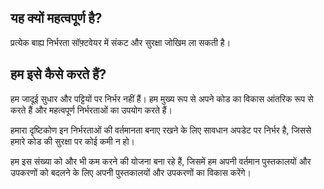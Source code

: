 
## यह क्यों महत्वपूर्ण है?

<div className="h-2"/>

प्रत्येक बाह्य निर्भरता सॉफ़्टवेयर में संकट और सुरक्षा जोखिम ला सकती है।

<div className="h-8"/>

<ThreeChart />

<div className="h-8"/>

## हम इसे कैसे करते हैं?

<div className="h-2"/>

हम जादूई सुधार और पट्टियों पर निर्भर नहीं हैं। हम मुख्य रूप से अपने कोड का विकास आंतरिक रूप से करते हैं और महत्वपूर्ण निर्भरताओं का उपयोग करते हैं।

<div className="h-2"/>

हमारा दृष्टिकोण इन निर्भरताओं की वर्तमानता बनाए रखने के लिए सावधान अपडेट पर निर्भर है, जिससे हमारे कोड की सुरक्षा पर कोई कमी न हो।

<div className="h-2"/>

हम इस संख्या को और भी कम करने की योजना बना रहे हैं, जिसमें हम अपनी वर्तमान पुस्तकालयों और उपकरणों को बदलने के लिए अपनी पुस्तकालयों और उपकरणों का विकास करेंगे।

